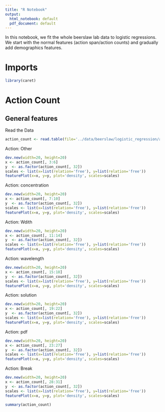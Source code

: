 ```yaml
---
title: "R Notebook"
output:
  html_notebook: default
  pdf_document: default
---
```

In this notebook, we fit the whole beerslaw lab data to logistic regressions. We start with the normal features (action span/action counts) and gradually add demographics features.

# Imports
```r
library(caret)
```



# Action Count
## General features
Read the Data
```r
action_count <- read.table(file='../data/beerslaw/logistic_regression/action_count.tsv', header=TRUE, sep='\t')
```


Action: Other
```r
dev.new(width=20, height=20)
x <- action_count[, 3:6]
y  <- as.factor(action_count[, 32])
scales <- list(x=list(relation='free'), y=list(relation='free'))
featurePlot(x=x, y=y, plot='density', scales=scales)
```

Action: concentration
```r
dev.new(width=20, height=20)
x <- action_count[, 7:10]
y  <- as.factor(action_count[, 32])
scales <- list(x=list(relation='free'), y=list(relation='free'))
featurePlot(x=x, y=y, plot='density', scales=scales)
```

Action: Wdith
```r
dev.new(width=20, height=20)
x <- action_count[, 11:14]
y  <- as.factor(action_count[, 32])
scales <- list(x=list(relation='free'), y=list(relation='free'))
featurePlot(x=x, y=y, plot='density', scales=scales)
```

Action: wavelength
```r
dev.new(width=20, height=20)
x <- action_count[, 15:18]
y  <- as.factor(action_count[, 32])
scales <- list(x=list(relation='free'), y=list(relation='free'))
featurePlot(x=x, y=y, plot='density', scales=scales)
```

Action: solution
```r
dev.new(width=20, height=20)
x <- action_count[, 19:22]
y  <- as.factor(action_count[, 32])
scales <- list(x=list(relation='free'), y=list(relation='free'))
featurePlot(x=x, y=y, plot='density', scales=scales)
```

Action: pdf
```r
dev.new(width=20, height=20)
x <- action_count[, 23:27]
y  <- as.factor(action_count[, 32])
scales <- list(x=list(relation='free'), y=list(relation='free'))
featurePlot(x=x, y=y, plot='density', scales=scales)
```

Action: Break
```r
dev.new(width=20, height=20)
x <- action_count[, 28:31]
y  <- as.factor(action_count[, 32])
scales <- list(x=list(relation='free'), y=list(relation='free'))
featurePlot(x=x, y=y, plot='density', scales=scales)
```


```r
summary(action_count)
```

